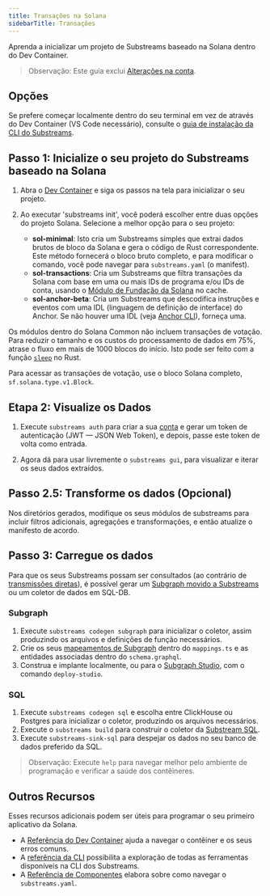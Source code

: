 ```yaml
---
title: Transações na Solana
sidebarTitle: Transações
---
```


Aprenda a inicializar um projeto de Substreams baseado na Solana dentro do Dev Container.

> Observação: Este guia exclui [Alterações na conta](/substreams/developing/solana/account-changes/).

## Opções

Se prefere começar localmente dentro do seu terminal em vez de através do Dev Container (VS Code necessário), consulte o [guia de instalação da CLI do Substreams](https://docs.substreams.dev/reference-material/substreams-cli/installing-the-cli).

## Passo 1: Inicialize o seu projeto do Substreams baseado na Solana

1. Abra o [Dev Container](https://github.com/streamingfast/substreams-starter) e siga os passos na tela para inicializar o seu projeto.

2. Ao executar 'substreams init', você poderá escolher entre duas opções do projeto Solana. Selecione a melhor opção para o seu projeto:
   - **sol-minimal**: Isto cria um Substreams simples que extrai dados brutos de bloco da Solana e gera o código de Rust correspondente. Este método fornecerá o bloco bruto completo, e para modificar o comando, você pode navegar para `substreams.yaml` (o manifest).
   - **sol-transactions**: Cria um Substreams que filtra transações da Solana com base em uma ou mais IDs de programa e/ou IDs de conta, usando o [Módulo de Fundação da Solana](https://substreams.dev/streamingfast/solana-common/v0.3.0) no cache.
   - **sol-anchor-beta**: Cria um Substreams que descodifica instruções e eventos com uma IDL (linguagem de definição de interface) do Anchor. Se não houver uma IDL (veja [Anchor CLI](https://www.anchor-lang.com/docs/cli)), forneça uma.

Os módulos dentro do Solana Common não incluem transações de votação. Para reduzir o tamanho e os custos do processamento de dados em 75%, atrase o fluxo em mais de 1000 blocos do início. Isto pode ser feito com a função [`sleep`](https://doc.rust-lang.org/std/thread/fn.sleep.html) no Rust.

Para acessar as transações de votação, use o bloco Solana completo, `sf.solana.type.v1.Block`.

## Etapa 2: Visualize os Dados

1. Execute `substreams auth` para criar a sua [conta](https://thegraph.market/) e gerar um token de autenticação (JWT — JSON Web Token), e depois, passe este token de volta como entrada.

2. Agora dá para usar livremente o `substreams gui`, para visualizar e iterar os seus dados extraídos.

## Passo 2.5: Transforme os dados (Opcional)

Nos diretórios gerados, modifique os seus módulos de substreams para incluir filtros adicionais, agregações e transformações, e então atualize o manifesto de acordo.

## Passo 3: Carregue os dados

Para que os seus Substreams possam ser consultados (ao contrário de [transmissões diretas](https://docs.substreams.dev/how-to-guides/sinks/stream)), é possível gerar um [Subgraph movido a Substreams](/sps/introduction/) ou um coletor de dados em SQL-DB.

### Subgraph

1. Execute `substreams codegen subgraph` para inicializar o coletor, assim produzindo os arquivos e definições de função necessários.
2. Crie os seus [mapeamentos de Subgraph](/sps/triggers/) dentro do `mappings.ts` e as entidades associadas dentro do `schema.graphql`.
3. Construa e implante localmente, ou para o [Subgraph Studio](https://thegraph.com/studio-pricing/), com o comando `deploy-studio`.

### SQL

1. Execute `substreams codegen sql` e escolha entre ClickHouse ou Postgres para inicializar o coletor, produzindo os arquivos necessários.
2. Execute o `substreams build` para construir o coletor da [Substream SQL](https://docs.substreams.dev/how-to-guides/sinks/sql-sink).
3. Execute `substreams-sink-sql` para despejar os dados no seu banco de dados preferido da SQL.

> Observação: Execute `help` para navegar melhor pelo ambiente de programação e verificar a saúde dos contêineres.

## Outros Recursos

Esses recursos adicionais podem ser úteis para programar o seu primeiro aplicativo da Solana.

- A [Referência do Dev Container](/substreams/developing/dev-container/) ajuda a navegar o contêiner e os seus erros comuns.
- A [referência da CLI](https://docs.substreams.dev/reference-material/substreams-cli/command-line-interface) possibilita a exploração de todas as ferramentas disponíveis na CLI dos Substreams.
- A [Referência de Componentes](https://docs.substreams.dev/reference-material/substreams-components/packages) elabora sobre como navegar o `substreams.yaml`.
